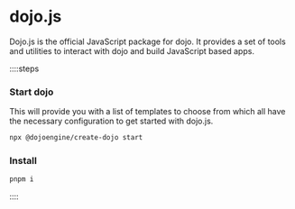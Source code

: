 
# dojo.js

Dojo.js is the official JavaScript package for dojo. It provides a set of tools and utilities to interact with dojo and build JavaScript based apps.

::::steps

### Start dojo

This will provide you with a list of templates to choose from which all have the necessary configuration to get started with dojo.js.

```bash
npx @dojoengine/create-dojo start
```

### Install

```sh
pnpm i
```

::::

<div className="grid grid-cols-2 gap-8">
    <LinkCard
        title="JavaScript Docs"
        description="Learn how to get started with Dojo.js and build your first application."
        href="https://github.com/dojoengine/dojo.js"
    />
</div>
